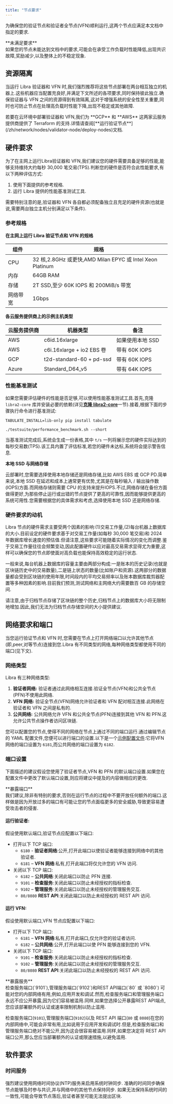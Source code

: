 ```yaml
---
title: "节点要求"
---
```



为确保您的验证节点和验证者全节点(VFN)顺利运行,这两个节点应满足本文档中指定的要求.

<Aside type="caution">
  **未满足要求**<br />
  如果您的节点未能达到文档中的要求,可能会在承受工作负载时性能降低,出现共识故障,奖励减少,以及整体上的不稳定现象.
</Aside>

## 资源隔离

当运行 Libra 验证器和 VFN 时,我们强烈推荐将这些节点部署在两台相互独立的机器上.这些机器应当配置充良好,并满足下文所述的各项要求,同时保持彼此独立.确保验证器与 VFN 之间的资源得到有效隔离,这对于增强系统的安全性至关重要,同时也可防止节点在处理高负载时性能下降,出现不稳定或其他故障.

<Aside type="note">
  若要在云环境中部署验证器和 VFN,我们为 **GCP** 和 **AWS** 这两家云服务提供商提供了 Terraform 的支持.详情请查阅[**运行验证节点**](/zh/network/nodes/validator-node/deploy-nodes)文档.
</Aside>

## 硬件要求

为了在主网上运行Libra验证器和 VFN,我们建议您的硬件需要具备足够的性能,能够支持维持大约每秒 30,000 笔交易(TPS).判断您的硬件是否符合此性能要求,有以下两种评估方式:

1. 使用下面提供的参考规格.
2. 运行 Libra 提供的性能基准测试工具.

需要特别注意的是,验证器和 VFN 各自都必须配备独立且充足的硬件资源(也就是说,需要两台独立主机分别满足以下条件).

### 参考规格

**在主网上运行 Libra 验证节点和 VFN 的规格**

| 组件   | 规格                                                   |
| ---- | ---------------------------------------------------- |
| CPU  | 32 核,2.8GHz 或更快,AMD Milan EPYC 或 Intel Xeon Platinum |
| 内存   | 64GB RAM                                             |
| 存储   | 2T SSD,至少 60K IOPS 和 200MiB/s 带宽                     |
| 网络带宽 | 1Gbps                                                |

**各云服务提供商上的示例主机类型**

| 云服务提供商 | 机器类型                     | 备注          |
| ------ | ------------------------ | ----------- |
| AWS    | c6id.16xlarge            | 如果使用本地 SSD  |
| AWS    | c6i.16xlarge + io2 EBS 卷 | 带有 60K IOPS |
| GCP    | t2d-standard-60 + pd-ssd | 带有 60K IOPS |
| Azure  | Standard\_D64\_v5          | 带有 64K IOPS |

### 性能基准测试

如果您需要评估硬件的性能是否足够,可以使用性能基准测试工具.首先,克隆 `libra2-core` 库并安装必要的依赖(详见[**克隆 libra2-core**](/zh/network/nodes/building-from-source#clone-the-libra2-core-repo)一节).接着,根据下面的步骤执行命令进行基准测试:

```shellscript filename="终端"
TABULATE_INSTALL=lib-only pip install tabulate

./testsuite/performance_benchmark.sh --short
```

当基准测试完成后,系统会生成一份表格,其中 `t/s` 一列将展示您的硬件实际达到的每秒交易数(TPS).该工具内置了评估标准,若您的硬件未达标,系统将会提示警告信息.

**本地 SSD 与网络存储**

云部署时,您需要选择使用本地存储还是网络存储,比如 AWS EBS 或 GCP PD.简单来说,本地 SSD 在延迟和成本上通常更有优势,尤其是在每秒输入 / 输出操作数(IOPS)方面.而网络存储则需要 CPU 的支持来提升IOPS.不过,网络存储在备份方面做得更好,为那些停止运行或出错的节点提供了更高的可靠性,因而能够提供更高的系统可用性.您需要根据您的具体需求和考虑,选择使用本地 SSD 还是网络存储.

### 硬件要求的动机

Libra 节点的硬件需求主要受两个因素的影响:(1)交易工作量,(2)每台机器上数据库的大小.目前设定的硬件要求基于对交易工作量(如每秒 30,000 笔交易)和 2024 年数据库增长速度的预估值.但请注意,这些要求可能随着实际情况的变化而调整.鉴于交易工作量往往会频繁变动,因此配置硬件以应对最高交易需求显得尤为重要,这样可以确保您的节点即使面对高负载也能保持高效稳定的运行状态.

一般来说,每台机器上数据库的容量主要由两部分构成:一是账本的历史记录(也就是区块链历史中的交易数量),二是链上状态的数量(比如账户和资源).这两部分的数据量都会受到区块链的使用年限,时间段内的平均交易频率以及账本数据库裁剪器配置等多种因素的影响.目前我们预测,测试网络和主网络大约需要数百 GB 的存储空间.

请注意,由于归档节点存储了区块链的整个历史,归档节点上的数据库大小将无限制地增加.因此,我们无法为归档节点存储空间的大小提供建议.

## 网络要求和端口

当您运行验证节点和 VFN 时,您需要在节点上打开网络端口以允许其他节点(即,peer,对等节点)连接到您.Libra 有不同类型的网络,每种网络类型都使用不同的端口(见下文).

### 网络类型

Libra 有三种网络类型:

1. **验证者网络:** 验证者通过此网络相互连接.验证全节点(VFN)和公共全节点(PFN)不使用此网络.
2. **VFN 网络:** 验证全节点(VFN)网络允许验证者和 VFN 配对相互连接.此网络在验证者和 VFN 之间是私有的.
3. **公共网络:** 公共网络允许 VFN 和公共全节点(PFN)连接到其他 VFN 和 PFN.这允许公共节点操作者访问区块链.

您可以配置您的节点,使得不同的网络在节点上通过不同的端口运行.通过编辑节点的 YAML 配置文件,您便可以进行端口的设置.以下是一个[示例配置文件](https://github.com/libra2org/libra2-core/blob/4ce85456853c7b19b0a751fb645abd2971cc4c0c/docker/compose/libra2-node/fullnode.yaml#L10):它将VFN网络的端口设置为 `6181`,而公共网络的端口设置为 `6182`.

### 端口设置

下面描述的建议假设您使用了验证者节点,VFN 和 PFN 的默认端口设置.如果您在配置文件中更改了默认端口设置,则应将建议中提及的内容做相应的更改.

<Aside type="caution">
  **暴露端口**<br />
  我们建议,除非有特别的要求,否则在运行节点的过程中不要开放任何额外的端口.这样做是因为开放过多的端口有可能让您的节点面临更多的安全威胁,导致更容易遭受攻击者的侵害.
</Aside>

#### 运行验证者:

假设使用默认端口,验证节点应配置以下端口:

- 打开以下 TCP 端口:
  - `6180` - **验证者网络**:公开,打开此端口以使验证者能够连接到网络中的其他验证者.
  - `6181` – **VFN 网络**:私有,打开此端口将仅允许您的 VFN 访问.
- 关闭以下 TCP 端口:
  - `6182` – **公共网络**:关闭此端口以防止 PFN 连接.
  - `9101` – **检查服务**:关闭此端口以防止未经授权的指标检查.
  - `9102` – **管理服务**:关闭此端口以防止未经授权的管理服务交互.
  - `80/8080` **REST API**:关闭此端口以防止未经授权的 REST API 访问.

#### 运行 VFN:

假设使用默认端口,VFN 节点应配置以下端口:

- 打开以下 TCP 端口:
  - `6181` – **VFN 网络**:私有,打开此端口,仅允许您的验证者访问.
  - `6182` – **公共网络**:公开,打开此端口以使 PFN 能够连接到您的 VFN.
- 关闭以下 TCP 端口:
  - `9101` – **检查服务**:关闭此端口以防止未经授权的指标检查.
  - `9102` – **管理服务**:关闭此端口以防止未经授权的管理服务交互.
  - `80/8080` **REST API**:关闭此端口以防止未经授权的 REST API 访问.

<Aside type="caution">
  **暴露服务**<br />
  检查服务端口(`9101`),管理服务端口(`9102`)和REST API端口(`80` 或 `8080`)
  可能对您的内部网络有用,例如,应用开发和调试.然而,检查服务端口和管理服务端口永远不应公开暴露,因为它们容易被滥用.同样,如果您选择公开暴露REST API端点,您应该部署额外的认证或速率限制机制以防止滥用.

  检查服务端口(`9101`),管理服务端口(`9102`)以及 REST API 端口(`80` 或 `8080`)在您的内部网络中,可能会非常有用,比如说用于应用开发和调试时.但是,检查服务端口和管理服务端口绝对不能公开,因为这会很容易被滥用.同样,如果您决定将 REST API 端口公开,那么您应当部署额外的认证或限速措施,以避免滥用.
</Aside>

## 软件要求

### 时间服务

强烈建议使用网络时间协议(NTP)服务来启用系统时钟同步.
准确的时间同步确保节点能够及时参与共识,并与网络中的其他节点保持同步.
如果无法保持系统时间的一致性,可能会导致节点落后,验证者甚至可能无法提出区块.
